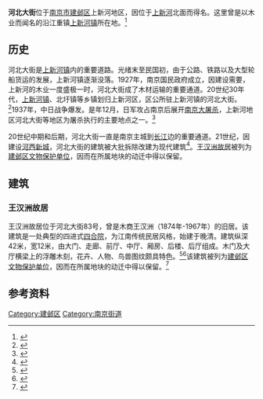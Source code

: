 {{Infobox Shanghai Road
|中文道路名称=河北大街
|道路英文名=HEBEIDAJIE
|走向1=东北
|走向2=西南
|走向1(E)=NE
|走向2(E)=SW
|图片=
|图片说明=
|道路属性=县道
|道路总长度=1
|车速限制=
|行车线数量=2
|所在地区=[[上新河镇|上新河镇]]
|起点=积余街
|终点=新河口大街
|道路命名日期=
|命名缘由=位于上新河北面
|道路旧名=工程营，上新河路
|道路动工日期=
|通车日期=
|路段主要建筑=[[王汉洲故居|王汉洲故居]]
|收费=无
}}
'''河北大街'''位于[[南京市|南京市]][[建邺区|建邺区]]上新河地区，因位于[[上新河|上新河]]北面而得名。这里曾是以木业而闻名的沿江重镇[[上新河镇|上新河镇]]所在地。<ref>{{cite book |title=《江苏省南京市地名录》 |publisher=:南京市 (江苏省) 地名委员会  |year=1984 |pages=227 }}</ref>

== 历史 ==
河北大街是[[上新河镇|上新河镇]]内的重要道路。光绪末至民国初，由于公路、铁路以及大型轮船货运的发展，上新河镇逐渐没落。1927年，南京国民政府成立，因建设需要，上新河的木业一度盛极一时，河北大街成了木材运输的重要通道。20世纪30年代，[[上新河镇|上新河镇]]、北圩镇等乡镇划归上新河区，区公所驻上新河镇的河北大街。<ref name=fz>{{cite book |title=《建邺区志》 |publisher=:方志出版社  |page = 67-71|year=2003 }}</ref>1937年，中日战争爆发。是年12月，日军攻占南京后展开[[南京大屠杀|南京大屠杀]]，上新河地区河北大街等地区为屠杀执行的主要地点之一。<ref>{{citeweb |url=http://jiangsu.china.com.cn/index.php?m=special&c=index&a=show&id=50 |title=上新河遇难同胞纪念碑 |accessdate=2014-07-07 |deadurl=yes |archiveurl=https://web.archive.org/web/20140714220141/http://jiangsu.china.com.cn/index.php?m=special&c=index&a=show&id=50 |archivedate=2014-07-14 }}</ref>

20世纪中期和后期，河北大街一直是南京主城到[[长江|长江]]边的重要通道。21世纪，因建设[[河西新城|河西新城]]，河北大街的建筑被大批拆除改建为现代建筑<ref>{{Cite web |url=http://www.yangtse.com/minsheng/2014-05-18/111881.html |title=南京建邺区最后一个城中村即将消失 |access-date=2014-10-01 |archive-date=2014-10-06 |archive-url=https://web.archive.org/web/20141006114426/http://www.yangtse.com/minsheng/2014-05-18/111881.html |dead-url=no }}</ref>。[[王汉洲故居|王汉洲故居]]被列为[[建邺区文物保护单位|建邺区文物保护单位]]，因而在所属地块的动迁中得以保留。

== 建筑 ==
=== 王汉洲故居 ===
{{Location map
 |China Jiangsu
 |label= 王汉洲故居
 | lat_deg= 32.0250
 | lon_deg=118.7214
 |position=left
 |width=250
 |float=right
 |caption=王汉洲故居在江苏的位置
}}
{{主条目|王汉洲故居}}
王汉洲故居位于河北大街83号，曾是木商王汉洲（1874年-1967年）的旧居。该建筑是一处典型的四进式[[四合院|四合院]]，为江南传统民居风格，始建于晚清。建筑纵深42米，宽12米，由大门、走廊、前厅、中厅、厢房、后楼、后厅组成。木门及大厅横梁上的浮雕木刻，花卉、人物、鸟兽图纹颇具特色。<ref>{{citeweb |url=http://www.njyl.com/article/s/581094-317873-10.htm |publisher=南京园林 |title=王汉洲旧居 |accessdate=2014-07-08 |deadurl=yes |archiveurl=https://archive.is/20140514063952/http://www.njyl.com/article/s/581094-317873-10.htm |archivedate=2014-05-14 }}</ref><ref>{{citeweb|url=http://news.jschina.com.cn/gb/jschina/news/jiangsu/zhuanti/nj/node2028/userobject1ai115646.html|publisher=中国网|title=王汉洲旧居现状目睹|accessdate=2014-07-08|deadurl=yes|archiveurl=https://web.archive.org/web/20140714112912/http://news.jschina.com.cn/gb/jschina/news/jiangsu/zhuanti/nj/node2028/userobject1ai115646.html|archivedate=2014-07-14}}</ref>该建筑被列为[[建邺区文物保护单位|建邺区文物保护单位]]，因而在所属地块的动迁中得以保留。<ref>{{citeweb|url=http://www.yangtse.com/minsheng/2014-05-18/111881_3.html|publisher=[[扬子晚报|扬子晚报]]|title=南京建邺区最后一个城中村即将消失|accessdate=2014-07-08|deadurl=yes|archiveurl=https://web.archive.org/web/20140714231928/http://www.yangtse.com/minsheng/2014-05-18/111881_3.html|archivedate=2014-07-14}}</ref>

== 参考资料 ==

[[Category:建邺区|Category:建邺区]]
[[Category:南京街道|Category:南京街道]]